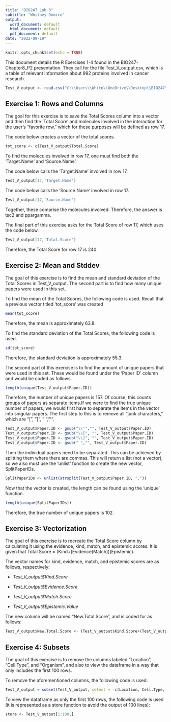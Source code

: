 ---
title: "BIO247 Lab 3"
subtitle: "Whitney Domico"
output:
  word_document: default
  html_document: default
  pdf_document: default
date: "2022-09-19"
---

```{r setup, include=FALSE}
knitr::opts_chunk$set(echo = TRUE)
```

This document details the R Exercises 1-4 found in the BIO247-Chapter8_P2 presentation. They call for the file Test_V\_output.csv, which is a table of relevant information about 992 proteins involved in cancer research.

```{r include=FALSE}
Test_V_output <- read.csv("C:\\Users\\Whitn\\OneDrive\\Desktop\\BIO247\\BIO247Lab\\BIO247Lab3\\Test_V_output.csv")
```

## Exercise 1: Rows and Columns

The goal for this exercise is to save the Total Scores column into a vector and then find the 'Total Score' and molecules involved in the interaction for the user's "favorite row," which for these purposes will be defined as row 17.

The code below creates a vector of the total scores.

```{r include=TRUE}
tot_score <- c(Test_V_output$Total.Score)
```

To find the molecules involved in row 17, one must find both the 'Target.Name' and 'Source.Name'.

The code below calls the 'Target.Name' involved in row 17.

```{r include=TRUE}
Test_V_output[17,'Target.Name']
```

The code below calls the 'Source.Name' involved in row 17.

```{r include=TRUE}
Test_V_output[17,'Source.Name']
```

Together, these comprise the molecules involved. Therefore, the answer is tsc2 and ppargamma.

The final part of this exercise asks for the Total Score of row 17, which uses the code below.

```{r include=TRUE}
Test_V_output[17,'Total.Score']
```

Therefore, the Total Score for row 17 is 240.

## Exercise 2: Mean and Stddev

The goal of this exercise is to find the mean and standard deviation of the Total Scores in Test_V\_output. The second part is to find how many unique papers were used in this set.

To find the mean of the Total Scores, the following code is used. Recall that a previous vector titled 'tot_score' was created

```{r include=TRUE}
mean(tot_score)
```

Therefore, the mean is approximately 63.8.

To find the standard deviation of the Total Scores, the following code is used.

```{r include=TRUE}
sd(tot_score)
```

Therefore, the standard deviation is approximately 55.3.

The second part of this exercise is to find the amount of unique papers that were used in this set. These would be found under the 'Paper ID' column and would be coded as follows.

```{r include=TRUE}
length(unique(Test_V_output$Paper.ID))
```

Therefore, the number of unique papers is 157. Of course, this counts groups of papers as separate items.If we were to find the true unique number of papers, we would first have to separate the items in the vector into singular papers. The first step to this is to remove all "junk characters," which are "[", "]", " ", "'".

```{r include=TRUE}
Test_V_output$Paper.ID <- gsub("\\'","", Test_V_output$Paper.ID)
Test_V_output$Paper.ID <- gsub("\\[", "", Test_V_output$Paper.ID)
Test_V_output$Paper.ID <- gsub("\\]", "", Test_V_output$Paper.ID)
Test_V_output$Paper.ID <- gsub(" ","", Test_V_output$Paper.ID)
```

Then the individual papers need to be separated. This can be achieved by splitting them where there are commas. This will return a list (not a vector), so we also must use the 'unlist' function to create the new vector, SplitPaperIDs.

```{r include=TRUE}
SplitPaperIDs <- unlist(strsplit(Test_V_output$Paper.ID, ","))
```

Now that the vector is created, the length can be found using the 'unique' function.

```{r include=TRUE}
length(unique(SplitPaperIDs))
```

Therefore, the true number of unique papers is 102.

## Exercise 3: Vectorization

The goal of this exercise is to recreate the Total Score column by calculating it using the evidence, kind, match, and epistemic scores. It is given that Total Score = (Kind+(Evidence(Match))(Epistemic).

The vector names for kind, evidence, match, and epistemic scores are as follows, respectively:

-   *Test_V\_output\$Kind.Score*

-   *Test_V\_output\$Evidence.Score*

-   *Test_V\_output\$Match.Score*

-   *Test_V\_output\$Epistemic.Value*

The new column will be named "New.Total.Score", and is coded for as follows:

```{r include=TRUE}
Test_V_output$New.Total.Score <- (Test_V_output$Kind.Score+(Test_V_output$Evidence.Score*Test_V_output$Match.Score))*Test_V_output$Epistemic.Value
```

## Exercise 4: Subsets

The goal of this exercise is to remove the columns labeled "Location", "Cell.Type", and "Organism", and also to view the dataframe in a way that only includes the first 100 rows.

To remove the aforementioned columns, the following code is used:

```{r include=TRUE}
Test_V_output = subset(Test_V_output, select = -c(Location, Cell.Type, Organism))
```

To view the dataframe as only the first 100 rows, the following code is used (it is represented as a store function to avoid the output of 100 lines):

```{r include=TRUE}
store <- Test_V_output[1:100,]
```
